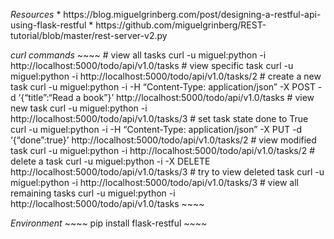 *Resources*
* https://blog.miguelgrinberg.com/post/designing-a-restful-api-using-flask-restful
* https://github.com/miguelgrinberg/REST-tutorial/blob/master/rest-server-v2.py


*curl commands*
~~~~
# view all tasks
curl -u miguel:python -i http://localhost:5000/todo/api/v1.0/tasks
# view specific task
curl -u miguel:python -i http://localhost:5000/todo/api/v1.0/tasks/2
# create a new task
curl -u miguel:python -i -H "Content-Type: application/json" -X POST -d '{"title":"Read a book"}' http://localhost:5000/todo/api/v1.0/tasks
# view new task
curl -u miguel:python -i http://localhost:5000/todo/api/v1.0/tasks/3
# set task state done to True
curl -u miguel:python -i -H "Content-Type: application/json" -X PUT -d '{"done":true}' http://localhost:5000/todo/api/v1.0/tasks/2
# view modified task
curl -u miguel:python -i http://localhost:5000/todo/api/v1.0/tasks/2
# delete a task
curl -u miguel:python -i  -X DELETE http://localhost:5000/todo/api/v1.0/tasks/3
# try to view deleted task
curl -u miguel:python -i http://localhost:5000/todo/api/v1.0/tasks/3
# view all remaining tasks
curl -u miguel:python -i http://localhost:5000/todo/api/v1.0/tasks
~~~~


*Environment*
~~~~
pip install flask-restful
~~~~

